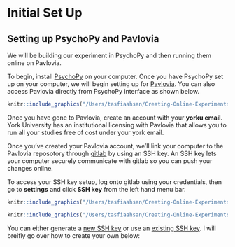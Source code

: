 # Initial Set Up

## Setting up PsychoPy and Pavlovia

We will be building our experiment in PsychoPy and then running them online on Pavlovia. 

To begin, install [PsychoPy](https://www.psychopy.org) on your computer. Once you have PsychoPy set up on your computer, we will begin setting up for [Pavlovia](https://www.pavlovia.org). You can also access Pavlovia directly from PsychoPy interface as shown below.

```r
knitr::include_graphics("/Users/tasfiaahsan/Creating-Online-Experiments-with-PsychoPy/images/logging-pavlovia.png")
```

Once you have gone to Pavlovia, create an account with your **yorku email**. York University has an institutional licensing with Pavlovia that allows you to run all your studies free of cost under your york email. 

Once you've created your Pavlovia account, we'll link your computer to the Pavlovia reposotory through [gitlab](https://gitlab.pavlovia.org/) by using an SSH key. An SSH key lets your computer securely communicate with gitlab so you can push your changes online. 

To access your SSH key setup, log onto gitlab using your credentials, then go to __settings__ and click __SSH key__ from the left hand menu bar.

```r
knitr::include_graphics("/Users/tasfiaahsan/Creating-Online-Experiments-with-PsychoPy/images/settings.png")
```

```r
knitr::include_graphics("/Users/tasfiaahsan/Creating-Online-Experiments-with-PsychoPy/images/ssh.png")
```

You can either generate a [new SSH key](https://gitlab.pavlovia.org/help/ssh/README#generating-a-new-ssh-key-pair) or use an [existing SSH key](https://gitlab.pavlovia.org/help/ssh/README#locating-an-existing-ssh-key-pair). I will breifly go over how to create your own below:


